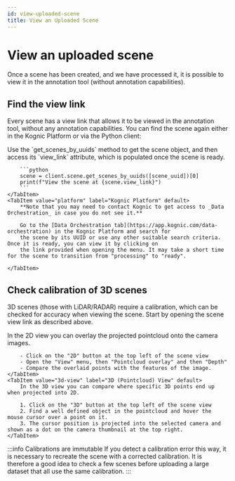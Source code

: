 ```yaml
---
id: view-uploaded-scene
title: View an Uploaded Scene
---
```



# View an uploaded scene

Once a scene has been created, and we have processed it, it is possible to view it in the annotation tool (without annotation capabilities).

## Find the view link

Every scene has a view link that allows it to be viewed in the annotation tool, without any annotation capabilities.
You can find the scene again either in the Kognic Platform or via the Python client:

<Tabs>
    <TabItem value="python" label="Python" default>
        Use the `get_scenes_by_uuids` method to get the scene object, and then access its `view_link` attribute, which
        is populated once the scene is ready.

        ```python
        scene = client.scene.get_scenes_by_uuids([scene_uuid])[0]
        print(f"View the scene at {scene.view_link}")
        ```
    </TabItem>
    <TabItem value="platform" label="Kognic Platform" default>
        **Note that you may need to contact Kognic to get access to _Data Orchestration_ in case you do not see it.**

        Go to the [Data Orchestration tab](https://app.kognic.com/data-orchestration) in the Kognic Platform and search for
        the scene by its UUID or use any other suitable search criteria. Once it is ready, you can view it by clicking on
        the link provided when opening the menu. It may take a short time for the scene to transition from "processing" to "ready".

    </TabItem>

</Tabs>

## Check calibration of 3D scenes

3D scenes (those with LiDAR/RADAR) require a calibration, which can be checked for accuracy when viewing the scene.
Start by opening the scene view link as described above.

 <Tabs>
     <TabItem value="python" label="2D (Camera) View" default>
         In the 2D view you can overlay the projected pointcloud onto the camera images.

        - Click on the "2D" button at the top left of the scene view
        - Open the "View" menu, then "Pointcloud overlay" and then "Depth"
        - Compare the overlaid points with the features of the image.
    </TabItem>
    <TabItem value="3d-view" label="3D (Pointcloud) View" default>
        In the 3D view you can compare where specific 3D points end up when projected into 2D.

        1. Click on the "3D" button at the top left of the scene view
        2. Find a well defined object in the pointcloud and hover the mouse cursor over a point on it.
        3. The cursor position is projected into the selected camera and shown as a dot on the camera thumbnail at the top right.
    </TabItem>

</Tabs>

:::info Calibrations are immutable
If you detect a calibration error this way, it is necessary to recreate the scene with a corrected calibration.
It is therefore a good idea to check a few scenes before uploading a large dataset that all use the same calibration.
:::
